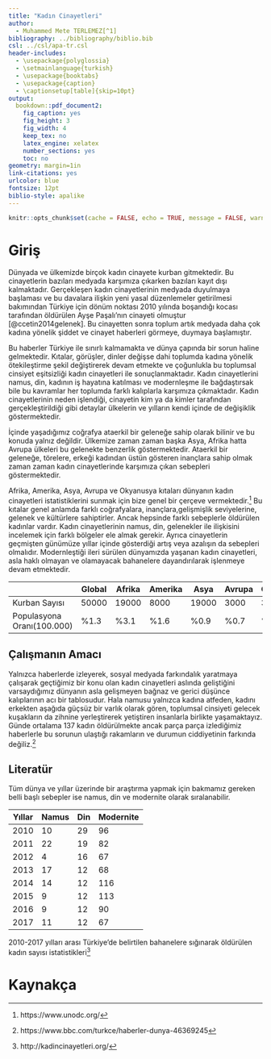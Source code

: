 ```yaml
---
title: "Kadın Cinayetleri"
author: 
  - Muhammed Mete TERLEMEZ[^1]
bibliography: ../bibliography/biblio.bib
csl: ../csl/apa-tr.csl
header-includes:
  - \usepackage{polyglossia}
  - \setmainlanguage{turkish}
  - \usepackage{booktabs}
  - \usepackage{caption} 
  - \captionsetup[table]{skip=10pt}
output:
  bookdown::pdf_document2:
    fig_caption: yes
    fig_height: 3
    fig_width: 4
    keep_tex: no
    latex_engine: xelatex
    number_sections: yes
    toc: no
geometry: margin=1in
link-citations: yes
urlcolor: blue
fontsize: 12pt
biblio-style: apalike
---
```

```r
knitr::opts_chunk$set(cache = FALSE, echo = TRUE, message = FALSE, warning = FALSE)
```

<!-- ======================================================================= -->
<!-- ============================== NOTLAR ================================= -->
<!-- ======================================================================= -->
[^1]: 20080300 [Github Repo](https://github.com/terlemezmete/mete.git)

# Giriş

Dünyada ve ülkemizde birçok kadın cinayete kurban gitmektedir. Bu cinayetlerin bazıları medyada karşımıza çıkarken bazıları kayıt dışı kalmaktadır. Gerçekleşen kadın cinayetlerinin medyada duyulmaya başlaması ve bu davalara ilişkin yeni yasal düzenlemeler getirilmesi bakımından Türkiye için dönüm noktası 2010 yılında boşandığı kocası tarafından öldürülen Ayşe Paşalı'nın cinayeti olmuştur [@ccetin2014gelenek]. Bu cinayetten sonra toplum artık medyada daha çok kadına yönelik şiddet ve cinayet haberleri görmeye, duymaya başlamıştır.
  
  Bu haberler Türkiye ile sınırlı kalmamakta ve dünya çapında bir sorun haline gelmektedir. Kıtalar, görüşler, dinler değişse dahi toplumda kadına yönelik ötekileştirme şekil değiştirerek devam etmekte ve çoğunlukla bu toplumsal cinsiyet eşitsizliği kadın cinayetleri ile sonuçlanmaktadır. Kadın cinayetlerini namus, din, kadının iş hayatına katılması ve modernleşme ile bağdaştırsak bile bu kavramlar her toplumda farklı kalıplarla karşımıza çıkmaktadır. Kadın cinayetlerinin neden işlendiği, cinayetin kim ya da kimler tarafından gerçekleştirildiği gibi detaylar ülkelerin ve yılların kendi içinde de değişiklik göstermektedir.
  
  İçinde yaşadığımız coğrafya ataerkil bir geleneğe sahip olarak bilinir ve bu konuda yalnız değildir. Ülkemize zaman zaman başka Asya, Afrika hatta Avrupa ülkeleri bu gelenekte benzerlik göstermektedir. Ataerkil bir geleneğe, törelere, erkeği kadından üstün gösteren inançlara sahip olmak zaman zaman kadın cinayetlerinde karşımıza çıkan sebepleri göstermektedir.
  
  Afrika, Amerika, Asya, Avrupa ve Okyanusya kıtaları dünyanın kadın cinayetleri istatistiklerini sunmak için bize genel bir çerçeve vermektedir.^[https://www.unodc.org/] Bu kıtalar genel anlamda farklı coğrafyalara,  inançlara,gelişmişlik seviyelerine, gelenek ve kültürlere sahiptirler. Ancak hepsinde farklı sebeplerle öldürülen kadınlar vardır. Kadın cinayetlerinin namus, din, gelenekler ile ilişkisini incelemek için farklı bölgeler ele almak gerekir. Ayrıca cinayetlerin geçmişten günümüze yıllar içinde gösterdiği artış veya azalışın da sebepleri olmalıdır. Modernleştiği ileri sürülen dünyamızda yaşanan kadın cinayetleri, asla haklı olmayan ve olamayacak bahanelere dayandırılarak işlenmeye devam etmektedir.


|| Global| Afrika| Amerika| Asya| Avrupa| Okyanusya|
|---|---|---|---|---|---|---|
|Kurban Sayısı|	50000| 19000| 8000| 19000| 3000| 300|
|Populasyona Oranı(100.000)|	%1.3| %3.1| %1.6| %0.9| %0.7| %0.13|


## Çalışmanın Amacı
Yalnızca haberlerde izleyerek, sosyal medyada farkındalık yaratmaya çalışarak geçtiğimiz bir konu olan kadın cinayetleri aslında geliştiğini varsaydığımız dünyanın asla gelişmeyen bağnaz ve gerici düşünce kalıplarının acı bir tablosudur. Hala namusu yalnızca kadına atfeden, kadını erkekten aşağıda güçsüz bir varlık olarak gören, toplumsal cinsiyeti gelecek kuşakların da zihnine yerleştirerek yetiştiren insanlarla birlikte yaşamaktayız. Günde ortalama 137 kadın öldürülmekte ancak parça parça izlediğimiz haberlerle bu sorunun ulaştığı rakamların ve durumun ciddiyetinin farkında değiliz.^[https://www.bbc.com/turkce/haberler-dunya-46369245]

## Literatür 

Tüm dünya ve yıllar üzerinde bir araştırma yapmak için bakmamız gereken belli başlı sebepler ise namus, din ve modernite olarak sıralanabilir.

|Yıllar| Namus|	Din|	Modernite|
|---|---|---|---|
|2010|	10|	29|	96|
|2011|	22|	19|	82|
|2012|	4|	16|	67|
|2013|	17|	12|	68|
|2014|	14|	12|	116|
|2015|	9|	12|	113|
|2016|	9|	12|	90|
|2017|	11|	12|	67|

2010-2017 yılları arası Türkiye'de belirtilen bahanelere sığınarak öldürülen kadın sayısı istatistikleri^[http://kadincinayetleri.org/]

\newpage
# Kaynakça {#references}
<div id="refs"></div>


